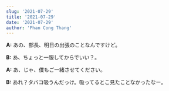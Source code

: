 ```yaml
---
slug: '2021-07-29'
title: '2021-07-29'
date: '2021-07-29'
author: 'Phan Cong Thang'
---
```


**A:** あの、部長、明日の出張のことなんですけど。

**B:** あ、ちょっと一服してからでいい？。

**A:** あ、じゃ、僕もご一緒させてください。

**B:** あれ？タバコ吸うんだっけ。吸ってるとこ見たことなかったなー。
